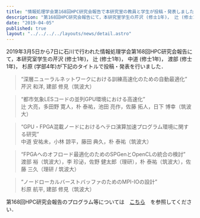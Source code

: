 ```yaml
---
title: "情報処理学会第168回HPC研究会報告で本研究室の教員と学生が投稿・発表しました"
description: "第168回HPC研究会報告にて，本研究室学生の芹沢 (修士1年)， 辻 (修士1年)， 中道 (修士1年)， 渡部 (修士1年)， 杉原 (学部4年)が下記のタイトルで投稿・発表を行いました．"
date: "2019-04-05"
published: true
layout: "../../../../layouts/news/detail.astro"
---
```


2019年3月5日から7日に石川で行われた情報処理学会第168回HPC研究会報告にて，本研究室学生の芹沢 (修士1年)， 辻 (修士1年)， 中道 (修士1年)， 渡部 (修士1年)， 杉原 (学部4年)が下記のタイトルで投稿・発表を行いました．

> “深層ニューラルネットワークにおける訓練高速化のための自動最適化”  
> 芹沢 和洋, 建部 修見（筑波大）

> “都市気象LESコードの並列GPU環境における高速化”  
> 辻 大亮，多田野 寛人，朴 泰祐，池田 亮作，佐藤 拓人，日下 博幸（筑波大）

> “GPU・FPGA混載ノードにおけるヘテロ演算加速プログラム環境に関する研究”  
> 中道 安祐未，小林 諒平，藤田 典久，朴 泰祐（筑波大）

> “FPGAへのオフロード最適化のためのSPGenとOpenCLの統合の検討”  
> 渡部 裕（筑波大），李 珍泌，佐野 健太郎（理研），朴 泰祐（筑波大），佐藤 三久（理研 / 筑波大）

> “ノードローカルバーストバッファのためのMPI-IOの設計”  
> 杉原 航平, 建部 修見（筑波大）

第168回HPC研究会報告のプログラム等については　[こちら](http://www.ipsj.or.jp/kenkyukai/event/hpc168.html)　を参照してください．
